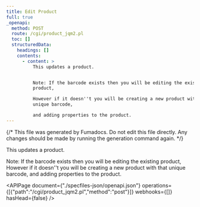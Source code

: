 ```yaml
---
title: Edit Product
full: true
_openapi:
  method: POST
  route: /cgi/product_jqm2.pl
  toc: []
  structuredData:
    headings: []
    contents:
      - content: >
          This updates a product.


          Note: If the barcode exists then you will be editing the existing
          product,

          However if it doesn''t you will be creating a new product with that
          unique barcode,

          and adding properties to the product.
---
```


{/* This file was generated by Fumadocs. Do not edit this file directly. Any changes should be made by running the generation command again. */}

This updates a product.

Note: If the barcode exists then you will be editing the existing product,
However if it doesn''t you will be creating a new product with that unique barcode,
and adding properties to the product.


<APIPage document={"./specfiles-json/openapi.json"} operations={[{"path":"/cgi/product_jqm2.pl","method":"post"}]} webhooks={[]} hasHead={false} />